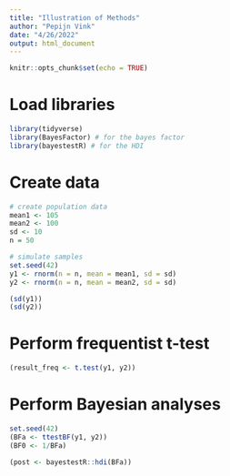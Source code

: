 ```yaml
---
title: "Illustration of Methods"
author: "Pepijn Vink"
date: "4/26/2022"
output: html_document
---
```


```r
knitr::opts_chunk$set(echo = TRUE)
```

# Load libraries
```r
library(tidyverse)
library(BayesFactor) # for the bayes factor
library(bayestestR) # for the HDI
```

# Create data
```r
# create population data
mean1 <- 105
mean2 <- 100
sd <- 10
n = 50

# simulate samples
set.seed(42)
y1 <- rnorm(n = n, mean = mean1, sd = sd)
y2 <- rnorm(n = n, mean = mean2, sd = sd)

(sd(y1))
(sd(y2))
```

# Perform frequentist t-test
```r
(result_freq <- t.test(y1, y2))
```
# Perform Bayesian analyses
```r
set.seed(42)
(BFa <- ttestBF(y1, y2))
(BF0 <- 1/BFa)

(post <- bayestestR::hdi(BFa))
```

